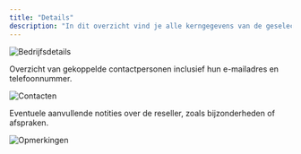```yaml
---
title: "Details"
description: "In dit overzicht vind je alle kerngegevens van de geselecteerde reseller. Deze informatie geeft je in één oogopslag inzicht in de bedrijfs-, adres- en financiële gegevens, evenals de bijbehorende contactpersonen en eventuele opmerkingen. Vanuit dit scherm kun je snel gegevens controleren, bewerken en contact opnemen met de juiste personen. Zo beschik je altijd over actuele en volledige informatie voor een soepele samenwerking."
---
```


![Bedrijfsdetails](/reseller/bedrijfsdetails.png)

Overzicht van gekoppelde contactpersonen inclusief hun e-mailadres en telefoonnummer.

![Contacten](/reseller/contacten.png)

Eventuele aanvullende notities over de reseller, zoals bijzonderheden of afspraken.

![Opmerkingen](/reseller/opmerkingen.png)